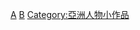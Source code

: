 {{Catnav|頁面分類|總類|維基百科模板|條目信息與編輯模板|小作品模板|人物小作品模板}}
{{Catnav|頁面分類|總類|維基百科模板|條目信息與編輯模板|小作品模板|地理小作品模板|亞洲小作品模板}}
[[Category:依大洲劃分的人物小作品模板|A]]
[[Category:亞洲小作品模板|B]]
[[Category:亞洲人物小作品|Category:亞洲人物小作品]]